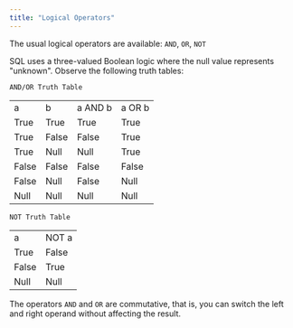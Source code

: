 ```yaml
---
title: "Logical Operators"
---
```


<div id="logical_operators" class="registered_link"></div>


The usual logical operators are available: `AND`, `OR`, `NOT`

SQL uses a three-valued Boolean logic where the null value represents "unknown". Observe the following truth tables:

`AND/OR Truth Table`

|       |       |         |        |
| ----- | ----- | ------- | ------ |
| a     | b     | a AND b | a OR b |
| True  | True  | True    | True   |
| True  | False | False   | True   |
| True  | Null  | Null    | True   |
| False | False | False   | False  |
| False | Null  | False   | Null   |
| Null  | Null  | Null    | Null   |

`NOT Truth Table`

|       |       |
| ----- | ----- |
| a     | NOT a |
| True  | False |
| False | True  |
| Null  | Null  |

The operators `AND` and `OR` are commutative, that is, you can switch the left and right operand without affecting the result.
